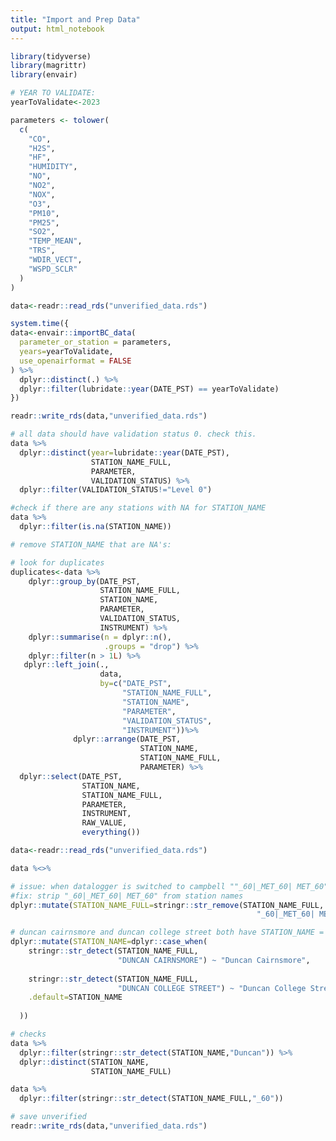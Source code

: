 ```yaml
---
title: "Import and Prep Data"
output: html_notebook
---
```


```r
library(tidyverse)
library(magrittr)
library(envair)
```

```r

# YEAR TO VALIDATE:
yearToValidate<-2023

parameters <- tolower(
  c(
    "CO",
    "H2S",
    "HF",
    "HUMIDITY",
    "NO",
    "NO2",
    "NOX",
    "O3",
    "PM10",
    "PM25",
    "SO2",
    "TEMP_MEAN",
    "TRS",
    "WDIR_VECT",
    "WSPD_SCLR"
  )
)

```

```r

data<-readr::read_rds("unverified_data.rds")

system.time({
data<-envair::importBC_data(
  parameter_or_station = parameters,
  years=yearToValidate,
  use_openairformat = FALSE
) %>%
  dplyr::distinct(.) %>%
  dplyr::filter(lubridate::year(DATE_PST) == yearToValidate)
})

readr::write_rds(data,"unverified_data.rds")

```

```r

# all data should have validation status 0. check this.
data %>%
  dplyr::distinct(year=lubridate::year(DATE_PST),
                  STATION_NAME_FULL,
                  PARAMETER,
                  VALIDATION_STATUS) %>% 
  dplyr::filter(VALIDATION_STATUS!="Level 0")

```

```r
#check if there are any stations with NA for STATION_NAME
data %>% 
  dplyr::filter(is.na(STATION_NAME))

# remove STATION_NAME that are NA's:

```

```r
# look for duplicates
duplicates<-data %>%
    dplyr::group_by(DATE_PST, 
                    STATION_NAME_FULL,
                    STATION_NAME,
                    PARAMETER, 
                    VALIDATION_STATUS,
                    INSTRUMENT) %>%
    dplyr::summarise(n = dplyr::n(), 
                     .groups = "drop") %>%
    dplyr::filter(n > 1L) %>%
   dplyr::left_join(.,
                    data,
                    by=c("DATE_PST",
                         "STATION_NAME_FULL",
                         "STATION_NAME",
                         "PARAMETER",
                         "VALIDATION_STATUS",
                         "INSTRUMENT"))%>%
              dplyr::arrange(DATE_PST,
                             STATION_NAME,
                             STATION_NAME_FULL,
                             PARAMETER) %>%
  dplyr::select(DATE_PST,
                STATION_NAME,
                STATION_NAME_FULL,
                PARAMETER,
                INSTRUMENT,
                RAW_VALUE,
                everything())

```

```r
data<-readr::read_rds("unverified_data.rds")

data %<>%

# issue: when datalogger is switched to campbell ""_60|_MET_60| MET_60" is appended to STATION_NAME_FULL. we want same id's for same station
#fix: strip "_60|_MET_60| MET_60" from station names
dplyr::mutate(STATION_NAME_FULL=stringr::str_remove(STATION_NAME_FULL,
                                                       "_60|_MET_60| MET_60")) %>%

# duncan cairnsmore and duncan college street both have STATION_NAME = Duncan -> they need unique id's
dplyr::mutate(STATION_NAME=dplyr::case_when(
    stringr::str_detect(STATION_NAME_FULL,
                        "DUNCAN CAIRNSMORE") ~ "Duncan Cairnsmore",
    
    stringr::str_detect(STATION_NAME_FULL,
                        "DUNCAN COLLEGE STREET") ~ "Duncan College Street",
    .default=STATION_NAME
    
  )) 

# checks
data %>%
  dplyr::filter(stringr::str_detect(STATION_NAME,"Duncan")) %>%
  dplyr::distinct(STATION_NAME,
                  STATION_NAME_FULL)

data %>%
  dplyr::filter(stringr::str_detect(STATION_NAME_FULL,"_60"))

# save unverified
readr::write_rds(data,"unverified_data.rds")
```


